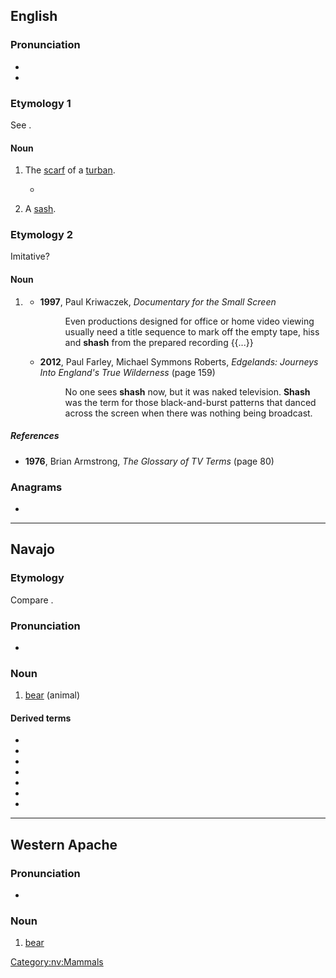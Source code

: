 ==English==

===Pronunciation===
* {{IPA|en|/ʃæʃ/}}
* {{rhymes|en|æʃ|s=1}}

===Etymology 1===
See {{m|en|sash}}.

====Noun====
{{en-noun}}

# {{lb|en|obsolete}} The [[scarf#Noun|scarf]] of a [[turban#Noun|turban]].
#* {{RQ:Fuller Palestine|chapter=The Land of Moriah|paragraph=24|page=279|passage=So much for the silk in Judea, called ''shesh'' in Hebrew, whence haply that fine linen or silk is called '''sashes''', worn at this day about the heads of eastern people.|footer=Spelled ''shashes'' in the 1st edition (1650).|brackets=on}}
# {{lb|en|obsolete}} A [[sash#Noun|sash]].

===Etymology 2===
Imitative?

====Noun====
{{en-noun|-}}

# {{lb|en|television}} {{synonym of|en|snow||random pattern of dots when there is no signal}}
#* '''1997''', Paul Kriwaczek, ''Documentary for the Small Screen''
#*: Even productions designed for office or home video viewing usually need a title sequence to mark off the empty tape, hiss and '''shash''' from the prepared recording {{...}}
#* '''2012''', Paul Farley, Michael Symmons Roberts, ''Edgelands: Journeys Into England's True Wilderness'' (page 159)
#*: No one sees '''shash''' now, but it was naked television. '''Shash''' was the term for those black-and-burst patterns that danced across the screen when there was nothing being broadcast.

=====References=====
* '''1976''', Brian Armstrong, ''The Glossary of TV Terms'' (page 80)

{{Webster 1913}}

===Anagrams===
* {{anagrams|en|a=ahhss|shahs|shāhs}}

----

==Navajo==
{{wikipedia|lang=nv}}

===Etymology===
Compare {{cog|aht|sos}}.

===Pronunciation===
* {{IPA|nv|/ʃɑ̀ʃ/}}

===Noun===
{{head|nv|noun}}

# [[bear]] (animal)

====Derived terms====
* {{l|nv|shash bighą́ąʼgi hadzíbáhí|t=grizzly bear}}
* {{l|nv|shash bizaʼazis hólóní|t=koala}}
* {{l|nv|shash łigaii|t=polar bear}}
* {{l|nv|shash naʼazísí|t=wombat}}
* {{l|nv|shash nátʼoh}}
* {{l|nv|shash yáázh}}
* {{l|nv|shashtsoh|t=brown bear}}

[[Category:nv:Mammals]]

----

==Western Apache==

===Pronunciation===
* {{IPA|apw|[ʃaʃ]}}

===Noun===
{{head|apw|noun}}

# [[bear]]